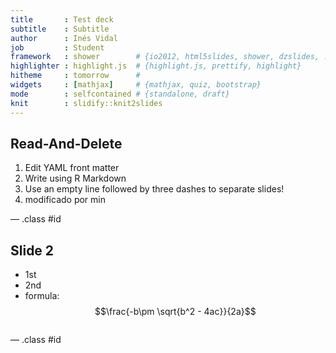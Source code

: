 ```yaml
---
title       : Test deck 
subtitle    : Subtitle
author      : Inés Vidal 
job         : Student
framework   : shower        # {io2012, html5slides, shower, dzslides, ...}
highlighter : highlight.js  # {highlight.js, prettify, highlight}
hitheme     : tomorrow      # 
widgets     : [mathjax]     # {mathjax, quiz, bootstrap}
mode        : selfcontained # {standalone, draft}
knit        : slidify::knit2slides
---
```


## Read-And-Delete

1. Edit YAML front matter
2. Write using R Markdown
3. Use an empty line followed by three dashes to separate slides!
4. modificado por min

--- .class #id 

## Slide 2
* 1st
* 2nd
* formula: $$\frac{-b\pm \sqrt{b^2 - 4ac}}{2a}$$

```r
```

--- .class #id 


